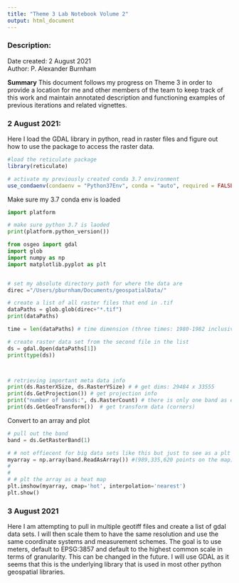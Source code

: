 ```yaml
---
title: "Theme 3 Lab Notebook Volume 2"
output: html_document
---
```


### Description:

Date created:  2 August 2021           
Author: P. Alexander Burnham

**Summary** This document follows my progress on Theme 3 in order to provide a location for me and other members of the team to keep track of this work and maintain annotated description and functioning examples of previous iterations and related vignettes. 


### 2 August 2021:

Here I load the GDAL library in python, read in raster files and figure out how to use the package to access the raster data.

```r


#load the reticulate package  
library(reticulate)

# activate my previously created conda 3.7 environment
use_condaenv(condaenv = "Python37Env", conda = "auto", required = FALSE)


```

Make sure my 3.7 conda env is loaded
```python

import platform

# make sure python 3.7 is laoded
print(platform.python_version())
```

```python

from osgeo import gdal
import glob
import numpy as np
import matplotlib.pyplot as plt


# set my absolute directory path for where the data are
direc ="/Users/pburnham/Documents/geospatialData/"

# create a list of all raster files that end in .tif
dataPaths = glob.glob(direc+"*.tif")
print(dataPaths)

time = len(dataPaths) # time dimension (three times: 1980-1982 inclusive)

# create raster data set from the second file in the list
ds = gdal.Open(dataPaths[1])
print(type(ds))



# retrieving important meta data info
print(ds.RasterXSize, ds.RasterYSize) # # get dims: 29484 x 33555
print(ds.GetProjection()) # get projection info
print("number of bands:", ds.RasterCount) # there is only one band as expected
print(ds.GetGeoTransform())  # get transform data (corners)


```

Convert to an array and plot
```python


# pull out the band
band = ds.GetRasterBand(1)

# # not effiecent for big data sets like this but just to see as a plt
myarray = np.array(band.ReadAsArray()) #(989,335,620 points on the map)
#
#
# # plt the array as a heat map
plt.imshow(myarray, cmap='hot', interpolation='nearest')
plt.show()

```


### 3 August 2021
Here I am attempting to pull in multiple geotiff files and create a list of gdal data sets. I will then scale them to have the same resolution and use the same coordinate systems and measurement schemes. The goal is to use meters, default to EPSG:3857 and default to the highest common scale in terms of granularity. This can be changed in the future. I will use GDAL as it seems that this is the underlying library that is used in most other python geospatial libraries.

```python

```

